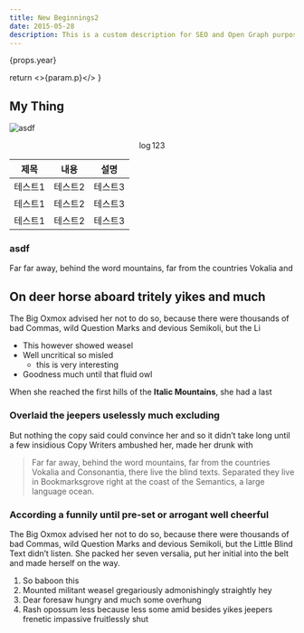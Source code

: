 ```yaml
---
title: New Beginnings2
date: 2015-05-28
description: This is a custom description for SEO and Open Graph purposes, rather than the default generated excerpt. Simply add a description field to the frontmatter.
---
```





<EX/>
<EX1/>

{props.year}

 return <>{param.p}</>
}

## My Thing <Thing p={props.year}/>

![asdf](/test/image.jpg)


$$\log{123}$$


|제목|내용|설명|
|------|---|---|
|테스트1|테스트2|테스트3|
|테스트1|테스트2|테스트3|
|테스트1|테스트2|테스트3|

<h3 className="asdf">asdf</h3>

Far far away, behind the word mountains, far from the countries Vokalia and

## On deer horse aboard tritely yikes and much

The Big Oxmox advised her not to do so, because there were thousands of bad
Commas, wild Question Marks and devious Semikoli, but the Li

- This however showed weasel
- Well uncritical so misled
  - this is very interesting
- Goodness much until that fluid owl

When she reached the first hills of the **Italic Mountains**, she had a last
### Overlaid the jeepers uselessly much excluding

But nothing the copy said could convince her and so it didn’t take long until a
few insidious Copy Writers ambushed her, made her drunk with

> Far far away, behind the word mountains, far from the countries Vokalia and
> Consonantia, there live the blind texts. Separated they live in Bookmarksgrove
> right at the coast of the Semantics, a large language ocean.


### According a funnily until pre-set or arrogant well cheerful

The Big Oxmox advised her not to do so, because there were thousands of bad
Commas, wild Question Marks and devious Semikoli, but the Little Blind Text
didn’t listen. She packed her seven versalia, put her initial into the belt and
made herself on the way.

1.  So baboon this
2.  Mounted militant weasel gregariously admonishingly straightly hey
3.  Dear foresaw hungry and much some overhung
4.  Rash opossum less because less some amid besides yikes jeepers frenetic
    impassive fruitlessly shut